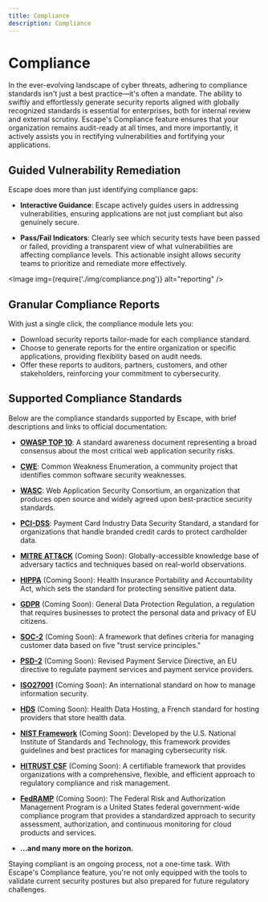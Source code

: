 ```yaml
---
title: Compliance
description: Compliance
---
```



# Compliance

In the ever-evolving landscape of cyber threats, adhering to compliance standards isn't just a best practice—it's often a mandate. The ability to swiftly and effortlessly generate security reports aligned with globally recognized standards is essential for enterprises, both for internal review and external scrutiny. Escape's Compliance feature ensures that your organization remains audit-ready at all times, and more importantly, it actively assists you in rectifying vulnerabilities and fortifying your applications.

## Guided Vulnerability Remediation

Escape does more than just identifying compliance gaps:

- **Interactive Guidance**: Escape actively guides users in addressing vulnerabilities, ensuring applications are not just compliant but also genuinely secure.

- **Pass/Fail Indicators**: Clearly see which security tests have been passed or failed, providing a transparent view of what vulnerabilities are affecting compliance levels. This actionable insight allows security teams to prioritize and remediate more effectively.

<Image img={require('./img/compliance.png')} alt="reporting" />

## Granular Compliance Reports

With just a single click, the compliance module lets you:

- Download security reports tailor-made for each compliance standard.
- Choose to generate reports for the entire organization or specific applications, providing flexibility based on audit needs.
- Offer these reports to auditors, partners, customers, and other stakeholders, reinforcing your commitment to cybersecurity.

## Supported Compliance Standards

Below are the compliance standards supported by Escape, with brief descriptions and links to official documentation:

- [**OWASP TOP 10**](https://owasp.org/www-project-top-ten/): A standard awareness document representing a broad consensus about the most critical web application security risks.

- [**CWE**](https://cwe.mitre.org/): Common Weakness Enumeration, a community project that identifies common software security weaknesses.

- [**WASC**](http://www.webappsec.org/): Web Application Security Consortium, an organization that produces open source and widely agreed upon best-practice security standards.

- [**PCI-DSS**](https://www.pcisecuritystandards.org/pci_security/): Payment Card Industry Data Security Standard, a standard for organizations that handle branded credit cards to protect cardholder data.

- [**MITRE ATT&CK**](https://attack.mitre.org/) (Coming Soon): Globally-accessible knowledge base of adversary tactics and techniques based on real-world observations. 

- [**HIPPA**](https://www.hhs.gov/hipaa/) (Coming Soon): Health Insurance Portability and Accountability Act, which sets the standard for protecting sensitive patient data.

- [**GDPR**](https://eur-lex.europa.eu/eli/reg/2016/679/oj) (Coming Soon): General Data Protection Regulation, a regulation that requires businesses to protect the personal data and privacy of EU citizens.

- [**SOC-2**](https://www.aicpa.org/interestareas/frc/assuranceadvisoryservices/aicpasoc2report.html) (Coming Soon): A framework that defines criteria for managing customer data based on five "trust service principles."

- [**PSD-2**](https://ec.europa.eu/info/law/payment-services-psd-2-directive-eu-2015-2366_en) (Coming Soon): Revised Payment Service Directive, an EU directive to regulate payment services and payment service providers.

- [**ISO27001**](https://www.iso.org/isoiec-27001-information-security.html) (Coming Soon): An international standard on how to manage information security.

- [**HDS**](https://esante.gouv.fr/en/actors/digital-health/hosting-health-data) (Coming Soon): Health Data Hosting, a French standard for hosting providers that store health data.

- [**NIST Framework**](https://www.nist.gov/cyberframework) (Coming Soon): Developed by the U.S. National Institute of Standards and Technology, this framework provides guidelines and best practices for managing cybersecurity risk.

- [**HITRUST CSF**](https://hitrustalliance.net/product-tool/hitrust-csf/) (Coming Soon): A certifiable framework that provides organizations with a comprehensive, flexible, and efficient approach to regulatory compliance and risk management.

- [**FedRAMP**](https://www.fedramp.gov) (Coming Soon):  The Federal Risk and Authorization Management Program is a United States federal government-wide compliance program that provides a standardized approach to security assessment, authorization, and continuous monitoring for cloud products and services.

- **...and many more on the horizon.**

Staying compliant is an ongoing process, not a one-time task. With Escape's Compliance feature, you're not only equipped with the tools to validate current security postures but also prepared for future regulatory challenges.
